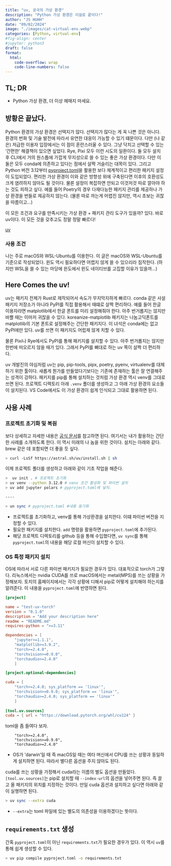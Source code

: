 ```yaml
---
title: "uv, 궁극의 가상 환경" 
description: "Python 가상 환경은 이걸로 끝이다!"   
author: "JS HUHH"
date: "09/02/2024"
image: "./images/cat-virtual-env.webp"
categories: [Python, virtual-env]
#fig-align: center
#jupyter: python3
draft: false
format:
  html:
    code-overflow: wrap
    code-line-numbers: false
---
```


## TL; DR

- Python 가상 환경, 더 이상 헤매지 마세요. 

## 방황은 끝났다. 

Python 환경의 가상 환경은 선택지가 많다. 선택지가 많다는 게 꼭 나쁜 것은 아니다. 환경의 번화 및 기술 발전에 따라서 유연한 대응이 가능할 수 있기 떄문이다. 다만 (나 같은) 저급한 이용자 입장에서는 이 점이 혼란스러울 수 있다. 그냥 닥치고 선택할 수 있는 '간편한' 해결책이 있으면 싶었다. Rye, Pixi 모두 이런 시도의 일환이다. 둘 모두 설치 후 CLI에서 거의 원스톱에 가깝게 무지성으로 쓸 수 있는 좋은 가상 환경이다. 다만 이 둘은 모두 conda에 의존하고 있다는 점에서 살짝 거슬리는 대목이 있다. 그리고 Python 버전 3.12부터 [pyproject.toml](https://packaging.python.org/en/latest/guides/writing-pyproject-toml/)을 활용한 보다 체계적이고 편리한 패키지 설정이 도입되었다. 편리한 가상 환경이 이와 같은 방향성 위에 구축된다면 이후의 호환성도 크게 염려하지 않아도 될 것이다. 물론 설정이 복잡하면 안되고 이것저것 따로 깔아야 하는 것도 피하고 싶다. 예를 들어 Poetry의 경우 다재다능한 패키지 관리를 제공하나 가상 환경을 번들로 제공하지 않는다. (물론 따로 까는게 어렵진 않지만, 역시 초보는 귀찮을 따름이고...)

이 모든 조건과 요구를 만족시키는 가상 환경 + 패키지 관리 도구가 있을까? 있다. 바로 uv이다. 이 모든 것을 갖추고도 정말 정말 빠르다! 

[uv](https://github.com/astral-sh/uv)

### 사용 조건 

나는 주로 macOS와 WSL-Ubuntu를 이용한다. 이 글은 macOS와 WSL-Ubuntu를 기준으로 작성되었다. 윈도 역시 필요하다면 어렵지 않게 쓸 수 있으리라 짐작한다. (하지만 WSL을 쓸 수 있는 마당에 윈도에서 윈도 네이티브를 고집할 이유가 있을까...)

## Here Comes the uv!

uv는 패키지 전체가 Rust로 제작되어서 속도가 무지막지하게 빠르다. conda 같은 사설 패키지 저장소가 아니라 PyPI를 직접 활용해서 때떄로 살짝 편리하다. 예를 들어 한글 이용자라면 matplotlib에서 한글 폰트를 미리 설정해줘야 한다. 아주 번거롭지는 않지만 바쁠 때는 이마저 귀찮을 수 있다. koreanize-matplotlib 패키지는 나눔고딕폰트를 matplotlib의 기본 폰트로 설정해주는 간단한 패키지다. 이 녀석은 conda에는 없고 PyPI에만 있다. uv를 쓰면 이 패키지도 어럽제 않게 치할 수 있다.

:::{.column-margin}
물론 Pixi나 Rye에서도 PyPI를 통해 패키지를 설치할 수 있다. 아주 번거롭지는 않지만 한번에 떠오르지 않을 때가 있다. 그래서 PyPI를 뼈대로 하는 uv 쪽이 살짝 더 편리하다. 
:::

uv 개발진의 야심처럼 uv는 pip, pip-tools, pipx, poetry, pyenv, virtualenv를 대체하기 위한 툴이다. 새롭게 뭔가를 만들었다기보다는 기존에 존재하는 툴은 잘 연결해주는 성격이 강하다. 패키지를 pip를 통해 설치하는 것처럼 가상 환경 역시 venv를 그대로 쓰면 된다. 프로젝트 디렉토리 아래 `.venv` 폴더를 생성하고 그 아래 가상 환경의 요소들이 설치된다. VS Code에서도 이 가상 환경이 쉽게 인식되고 그대로 활용하면 된다. 

## 사용 사례 

### 프로젝트 초기화 및 복원 

보다 상세하고 자세한 내용은 [공식 문서](https://docs.astral.sh/uv/)를 참고하면 된다. 여기서는 내가 활용하는 간단한 사례를 소개하도록 한다. 이 역시 미래의 나 놈을 위한 것이다. 설치는 아래와 같다. brew 같은 데 포함되면 더 좋을 듯 싶다. 

```bash
> curl -LsSf https://astral.sh/uv/install.sh | sh
```

이제 프로젝트 폴더를 생성하고 아래와 같이 기초 작업을 해준다. 

```bash 
>  uv init . # 프로젝트 초기화
> uv venv --python 3.12.0 # venv 조건 활성화 및 파이썬 설치  
> uv add jupyter polars # pyproject.toml에 넣자. 

----

> un sync # pyproject.toml #내용 동기화 
```

- 프로젝트를 초기화하고, venv를 통해 가상환경을 설치한다. 이떄 파이썬 버전을 지정할 수 있다. 
- 필요한 패키지를 설치한다. `add` 명령을 활용하면 `pyproject.toml`에 추가된다.
- 해당 프로젝트 디렉토리를 github 등을 통해 수입했다면, `uv sync`를 통해 `pyproject.toml`의 내용을 해당 로컬 머신이 설치할 수 있다. 


### OS 특정 패키지 설치 

OS에 따라서 서로 다른 파이썬 패키지가 필요한 경우가 있다. 대표적으로 torch가 그렇다. 리눅스에서는 nvidia CUDA를 쓰로 macOS에서는 metal(MPS)를 쓰는 상황을 가정해보자. 토치의 홈페이지에서는 각각 상황에 디해서 pip로 어떻게 설치해야 하는지를 알려준다. 이 내용을 `pyproject.toml`에 반영하면 된다. 

```toml
[project]

name = "test-uv-torch"
version = "0.1.0"
description = "Add your description here"
readme = "README.md"
requires-python = ">=3.11"

dependencies = [
    "jupyter>=1.1.1",
    "matplotlib>=3.9.2",
    "torch>=2.4.0",
    "torchvision>=0.9.0",
    "torchaudio>=2.4.0"
    ]

[project.optional-dependencies]

cuda = [
    "torch>=2.4.0; sys_platform == 'linux'",
    "torchvision>=0.9.0; sys_platform == 'linux'",
    "torchaudio>=2.4.0; sys_platform == 'linux'"
    ]
  
[tool.uv.sources]
cuda = { url = "https://download.pytorch.org/whl/cu124" }
```

toml을 좀 들여다 보자. 

```
    "torch>=2.4.0",
    "torchvision>=0.9.0",
    "torchaudio>=2.4.0"
```

- OS가 'darwin'일 때 즉 macOS일 때는 여타 며신에서 CPU를 쓰는 상황과 동일하게 설치하면 된다. 따라서 별다른 옵션을 주지 않아도 된다. 

cuda를 쓰는 상황을 가정해서 cuda라는 이름의 별도 옵션을 만들었다. `[tool.uv.sources]`는 pip로 설치할 때 `--index-url`의 옵션을 넣어주면 된다. 즉 끌고 올 패키지의 위치를 지정하는 것이다. 만일 cuda 옵션과 설치하고 싶다면 아래와 같이 실행하면 된다. 

```bash
> uv sync --extra cuda
```

- `--extra`는 toml 파일에 있는 별도의 의존성을 이용하겠다는 뜻이다. 

## `requirements.txt` 생성 

간혹 `pyproject.toml`이 아닌 `requirements.txt`가 필요한 경우가 있다. 이 역시 `uv`를 통해 쉽게 생성할 수 있다.

```bash
> uv pip compile pyproject.toml -o requirements.txt
```
